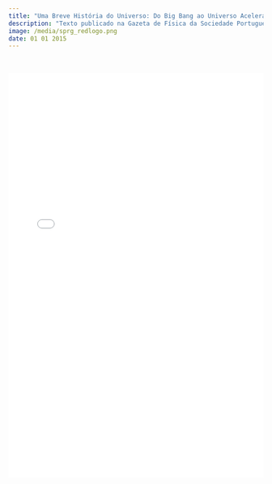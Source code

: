 ```yaml
---
title: "Uma Breve História do Universo: Do Big Bang ao Universo Acelerado"
description: "Texto publicado na Gazeta de Física da Sociedade Portuguesa de Física em 2006 explicando o modelo cosmológico padrão."
image: /media/sprg_redlogo.png
date: 01 01 2015
---
```


</br>

![](./vol29_3_Art05.pdf){width="100%" height="800px"}
